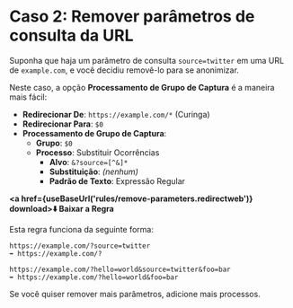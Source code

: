 
# Caso 2: Remover parâmetros de consulta da URL

Suponha que haja um parâmetro de consulta `source=twitter` em uma URL de `example.com`, e você decidiu removê-lo para se anonimizar.

Neste caso, a opção **Processamento de Grupo de Captura** é a maneira mais fácil:

*   **Redirecionar De**: `https://example.com/*` (Curinga)
*   **Redirecionar Para**: `$0`
*   **Processamento de Grupo de Captura**:
    *   **Grupo**: `$0`
    *   **Processo**: Substituir Ocorrências
        *   **Alvo**: `&?source=[^&]*`
        *   **Substituição**: *(nenhum)*
        *   **Padrão de Texto**: Expressão Regular

**<a href={useBaseUrl('rules/remove-parameters.redirectweb')} download>⬇️ Baixar a Regra</a>**

Esta regra funciona da seguinte forma:

```
https://example.com/?source=twitter
➡️ https://example.com/?
```

```
https://example.com/?hello=world&source=twitter&foo=bar
➡️ https://example.com/?hello=world&foo=bar
```

Se você quiser remover mais parâmetros, adicione mais processos.